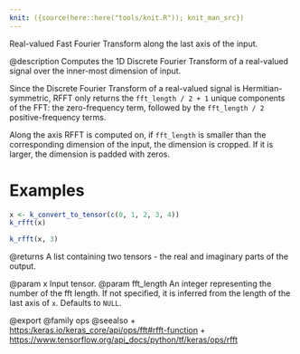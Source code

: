 ```yaml
---
knit: ({source(here::here("tools/knit.R")); knit_man_src})
---
```

Real-valued Fast Fourier Transform along the last axis of the input.

@description
Computes the 1D Discrete Fourier Transform of a real-valued signal over the
inner-most dimension of input.

Since the Discrete Fourier Transform of a real-valued signal is
Hermitian-symmetric, RFFT only returns the `fft_length / 2 + 1` unique
components of the FFT: the zero-frequency term, followed by the
`fft_length / 2` positive-frequency terms.

Along the axis RFFT is computed on, if `fft_length` is smaller than the
corresponding dimension of the input, the dimension is cropped. If it is
larger, the dimension is padded with zeros.

# Examples
```r
x <- k_convert_to_tensor(c(0, 1, 2, 3, 4))
k_rfft(x)
```

```r
k_rfft(x, 3)
```

@returns
A list containing two tensors - the real and imaginary parts of the
output.

@param x Input tensor.
@param fft_length An integer representing the number of the fft length. If not
    specified, it is inferred from the length of the last axis of `x`.
    Defaults to `NULL`.

@export
@family ops
@seealso
+ <https:/keras.io/keras_core/api/ops/fft#rfft-function>
+ <https://www.tensorflow.org/api_docs/python/tf/keras/ops/rfft>

